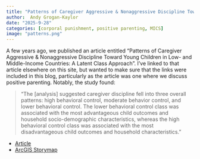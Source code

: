 ```yaml
---
title: "Patterns of Caregiver Aggressive & Nonaggressive Discipline Toward Young Children in Low- and Middle-Income Countries: A Latent Class Approach"
author:  Andy Grogan-Kaylor 
date: "2025-9-28"
categories: [corporal punishment, positive parenting, MICS]
image: "patterns.png"
---
```


A few years ago, we published an article entitled "Patterns of Caregiver Aggressive & Nonaggressive Discipline Toward Young Children in Low- and Middle-Income Countries: A Latent Class Approach". I've linked to that article elsewhere on this site, but wanted to make sure that the links were included in this blog, particularly as the article was one where we discuss positive parenting. Notably, the study found:

> "The [analysis] suggested caregiver discipline fell into three overall patterns: high behavioral control, moderate behavior control, and lower behavioral control. The lower behavioral control class was associated with the most advantageous child outcomes and household socio-demographic characteristics, whereas the high behavioral control class was associated with the most disadvantageous child outcomes and household characteristics."

* [Article](https://doi.org/10.1016/j.chiabu.2022.105606)
* [ArcGIS Storymap](https://arcg.is/1S5XPK)
    